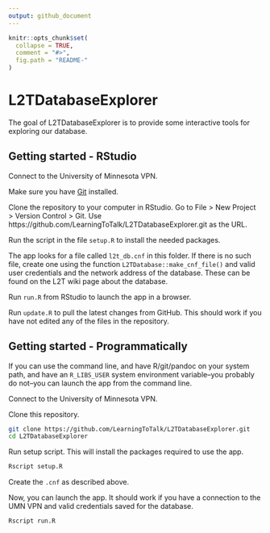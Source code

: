 ```yaml
---
output: github_document
---
```


<!-- README.md is generated from README.Rmd. Please edit that file -->

```r
knitr::opts_chunk$set(
  collapse = TRUE,
  comment = "#>",
  fig.path = "README-"
)
```

# L2TDatabaseExplorer

The goal of L2TDatabaseExplorer is to provide some interactive tools for
exploring our database.

## Getting started - RStudio

Connect to the University of Minnesota VPN.

Make sure you have [Git](https://git-scm.com/downloads) installed.

Clone the repository to your computer in RStudio. Go to File > New Project >
Version Control > Git. Use
https://github.com/LearningToTalk/L2TDatabaseExplorer.git as the URL.

Run the script in the file `setup.R` to install the needed packages.

The app looks for a file called `l2t_db.cnf` in this folder. If there is no such
file, create one using the function `L2TDatabase::make_cnf_file()` and valid
user credentials and the network address of the database. These can be found on 
the L2T wiki page about the database.

Run `run.R` from RStudio to launch the app in a browser. 

Run `update.R` to pull the latest changes from GitHub. This should work if you
have not edited any of the files in the repository.


## Getting started - Programmatically

If you can use the command line, and have R/git/pandoc on your system path, and
have an `R_LIBS_USER` system environment variable--you probably do not--you can
launch the app from the command line.

Connect to the University of Minnesota VPN.

Clone this repository.

```bash
git clone https://github.com/LearningToTalk/L2TDatabaseExplorer.git
cd L2TDatabaseExplorer
```

Run setup script. This will install the packages required to use the app.

```bash
Rscript setup.R
```

Create the `.cnf` as described above.

Now, you can launch the app. It should work if you have a connection to the UMN
VPN and valid credentials saved for the database.

```bash
Rscript run.R
```


